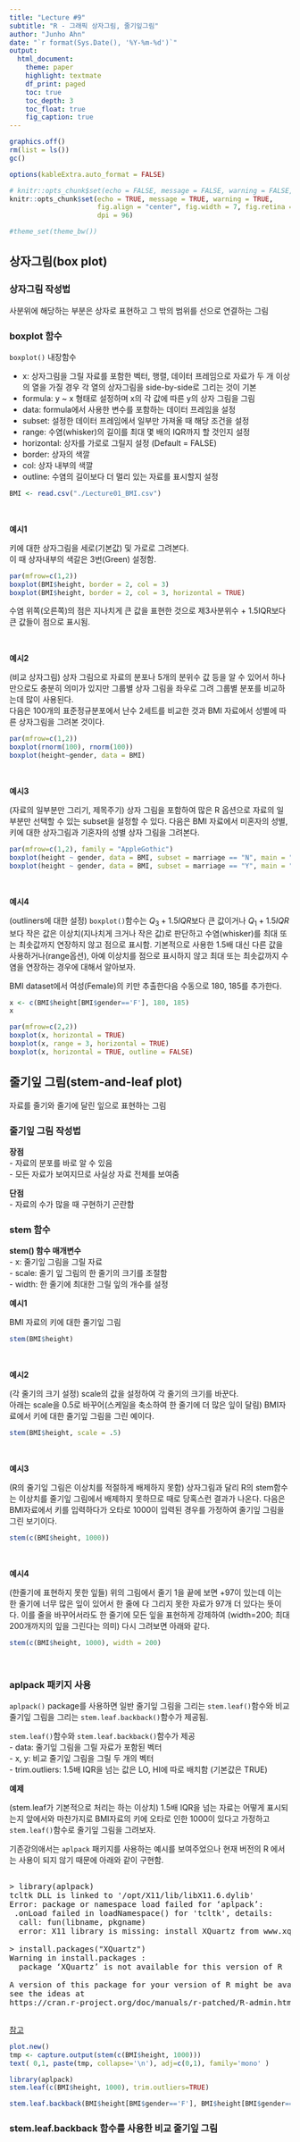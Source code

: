 ```yaml
---
title: "Lecture #9"
subtitle: "R - 그래픽 상자그림, 줄기잎그림"
author: "Junho Ahn"
date: "`r format(Sys.Date(), '%Y-%m-%d')`"
output: 
  html_document:
    theme: paper
    highlight: textmate
    df_print: paged
    toc: true
    toc_depth: 3
    toc_float: true
    fig_caption: true
---
```


```r
graphics.off()
rm(list = ls())
gc()

options(kableExtra.auto_format = FALSE)

# knitr::opts_chunk$set(echo = FALSE, message = FALSE, warning = FALSE,
knitr::opts_chunk$set(echo = TRUE, message = TRUE, warning = TRUE,
                      fig.align = "center", fig.width = 7, fig.retina = 2,
                      dpi = 96)

#theme_set(theme_bw())

```

## 상자그림(box plot)

### 상자그림 작성법

사분위에 해당하는 부분은 상자로 표현하고 그 밖의 범위를 선으로 연결하는 그림

### boxplot 함수

`boxplot()` 내장함수  

- x: 상자그림을 그릴 자료를 포함한 벡터, 행렬, 데이터 프레임으로 자료가 두 개 이상의 열을 가질 경우 각 열의 상자그림을 side-by-side로 그리는 것이 기본  
- formula: y ~ x 형태로 설정하며 x의 각 값에 따른 y의 상자 그림을 그림  
- data: formula에서 사용한 변수를 포함하는 데이터 프레임을 설정
- subset: 설정한 데이터 프레임에서 일부만 가져올 때 해당 조건을 설정  
- range: 수염(whisker)의 길이를 최대 몇 배의 IQR까지 할 것인지 설정  
- horizontal: 상자를 가로로 그릴지 설정 (Default = FALSE)
- border: 상자의 색깔
- col: 상자 내부의 색깔
- outline: 수염의 길이보다 더 멀리 있는 자료를 표시할지 설정

```r
BMI <- read.csv("./Lecture01_BMI.csv")
```

<br>

**예시1**    

키에 대한 상자그림을 세로(기본값) 및 가로로 그려본다.  
이 때 상자내부의 색갈은 3번(Green) 설정함.  

```r
par(mfrow=c(1,2))
boxplot(BMI$height, border = 2, col = 3)
boxplot(BMI$height, border = 2, col = 3, horizontal = TRUE)
```

수염 위쪽(오른쪽)의 점은 지나치게 큰 값을 표현한 것으로 제3사분위수 + 1.5IQR보다 큰 값들이 점으로 표시됨.  

<br>

**예시2**     

(비교 상자그림) 상자 그림으로 자료의 분포나 5개의 분위수 값 등을 알 수 있어서 하나만으로도 충분히 의미가 있지만 그룹별 상자 그림을 좌우로 그려 그룹별 분포를 비교하는데 많이 사용된다.  
다음은 100개의 표준정규분포에서 난수 2세트를 비교한 것과 BMI 자료에서 성별에 따른 상자그림을 그려본 것이다.  

```r
par(mfrow=c(1,2))
boxplot(rnorm(100), rnorm(100))
boxplot(height~gender, data = BMI)
```

<br>

**예시3**    

(자료의 일부분만 그리기, 제목주기) 상자 그림을 포함하여 많은 R 옵션으로 자료의 일부분만 선택할 수 있는 subset을 설정할 수 있다. 다음은 BMI 자료에서 미혼자의 성별, 키에 대한 상자그림과 기혼자의 성별 상자 그림을 그려본다.  

```r
par(mfrow=c(1,2), family = "AppleGothic")
boxplot(height ~ gender, data = BMI, subset = marriage == "N", main = "미혼")
boxplot(height ~ gender, data = BMI, subset = marriage == "Y", main = "기혼")
```

<br> 

**예시4**  

(outliners에 대한 설정) `boxplot()`함수는 $Q_3 + 1.5IQR$보다 큰 값이거나 $Q_1 + 1.5IQR$보다 작은 값은 이상치(지나치게 크거나 작은 값)로 판단하고 수염(whisker)를 최대 또는 최솟값까지 연장하지 않고 점으로 표시함.  기본적으로 사용한 1.5배 대신 다른 값을 사용하거나(range옵션), 아예 이상치를 점으로 표시하지 않고 최대 또는 최솟값까지 수염을 연장하는 경우에 대해서 알아보자.  

BMI dataset에서 여성(Female)의 키만 추출한다음 수동으로 180, 185를 추가한다.  

```r
x <- c(BMI$height[BMI$gender=='F'], 180, 185)
x

```

```r
par(mfrow=c(2,2))
boxplot(x, horizontal = TRUE)
boxplot(x, range = 3, horizontal = TRUE)
boxplot(x, horizontal = TRUE, outline = FALSE)
```


## 줄기잎 그림(stem-and-leaf plot)

자료를 줄기와 줄기에 달린 잎으로 표현하는 그림  

### 줄기잎 그림 작성법  

**장점**  
- 자료의 분포를 바로 알 수 있음  
- 모든 자료가 보여지므로 사실상 자료 전체를 보여줌  

**단점**  
- 자료의 수가 많을 때 구현하기 곤란함  


### stem 함수

**stem() 함수 매개변수**  
- x: 줄기잎 그림을 그릴 자료  
- scale: 줄기 잎 그림의 한 줄기의 크기를 조절함  
- width: 한 줄기에 최대한 그릴 잎의 개수를 설정  

**예시1**  

BMI 자료의 키에 대한 줄기잎 그림  

```r
stem(BMI$height)
```

<br>

**예시2**  

(각 줄기의 크기 설정) scale의 값을 설정하여 각 줄기의 크기를 바꾼다.  
아래는 scale을 0.5로 바꾸어(스케일을 축소하여 한 줄기에 더 많은 잎이 달림) BMI자료에서 키에 대한 줄기잎 그림을 그린 예이다.  

```r
stem(BMI$height, scale = .5)
```

<br>

**예시3**  

(R의 줄기잎 그림은 이상치를 적절하게 배제하지 못함) 상자그림과 달리 R의 stem함수는 이상치를 줄기잎 그림에서 배제하지 못하므로 때로 당혹스런 결과가 나온다. 다음은 BMI자료에서 키를 입력하다가 오타로 1000이 입력된 경우를 가정하여 줄기잎 그림을 그린 보기이다.   

```r
stem(c(BMI$height, 1000))
```

<br>

**예시4**  

(한줄기에 표현하지 못한 잎들) 위의 그림에서 줄기 1을 끝에 보면 +97이 있는데 이는 한 줄기에 너무 많은 잎이 있어서 한 줄에 다 그리지 못한 자료가 97개 더 있다는 뜻이다. 이를 줄을 바꾸어서라도 한 줄기에 모든 잎을 표현하게 강제하여 (width=200; 최대 200개까지의 잎을 그린다는 의미) 다시 그려보면 아래와 같다.  

```r
stem(c(BMI$height, 1000), width = 200)
```

<br>

### aplpack 패키지 사용

`aplpack()` package를 사용하면 일반 줄기잎 그림을 그리는 `stem.leaf()`함수와 비교 줄기잎 그림을 그리는 `stem.leaf.backback()`함수가 제공됨.  

`stem.leaf()`함수와 `stem.leaf.backback()`함수가 제공  
- data: 줄기잎 그림을 그릴 자료가 포함된 벡터  
- x, y: 비교 줄기잎 그림을 그릴 두 개의 벡터  
- trim.outliers: 1.5배 IQR을 넘는 값은 LO, HI에 따로 배치함 (기본값은 TRUE)  

**예제**    

(stem.leaf가 기본적으로 처리는 하는 이상치) 1.5배 IQR을 넘는 자료는 어떻게 표시되는지 앞에서와 마찬가지로 BMI자료의 키에 오타로 인한 1000이 있다고 가정하고 `stem.leaf()`함수로 줄기잎 그림을 그려보자.  

기존강의애서는 `aplpack` 패키지를 사용하는 예시를 보여주었으나 현재 버전의 R 에서는 사용이 되지 않기 때문에 아래와 같이 구현함.

<pre>

> library(aplpack)
tcltk DLL is linked to '/opt/X11/lib/libX11.6.dylib'
Error: package or namespace load failed for ‘aplpack’:
 .onLoad failed in loadNamespace() for 'tcltk', details:
  call: fun(libname, pkgname)
  error: X11 library is missing: install XQuartz from www.xquartz.org

> install.packages("XQuartz")
Warning in install.packages :
  package ‘XQuartz’ is not available for this version of R

A version of this package for your version of R might be available elsewhere,
see the ideas at
https://cran.r-project.org/doc/manuals/r-patched/R-admin.html#Installing-packages

</pre>


[참고](https://stackoverflow.com/questions/26532564/how-to-output-a-stem-and-leaf-plot-as-a-plot)

```r
plot.new()
tmp <- capture.output(stem(c(BMI$height, 1000)))
text( 0,1, paste(tmp, collapse='\n'), adj=c(0,1), family='mono' )
```


```r
library(aplpack)
stem.leaf(c(BMI$height, 1000), trim.outliers=TRUE)
```

```r
stem.leaf.backback(BMI$height[BMI$gender=='F'], BMI$height[BMI$gender=='M'])
```



### stem.leaf.backback 함수를 사용한 비교 줄기잎 그림  

